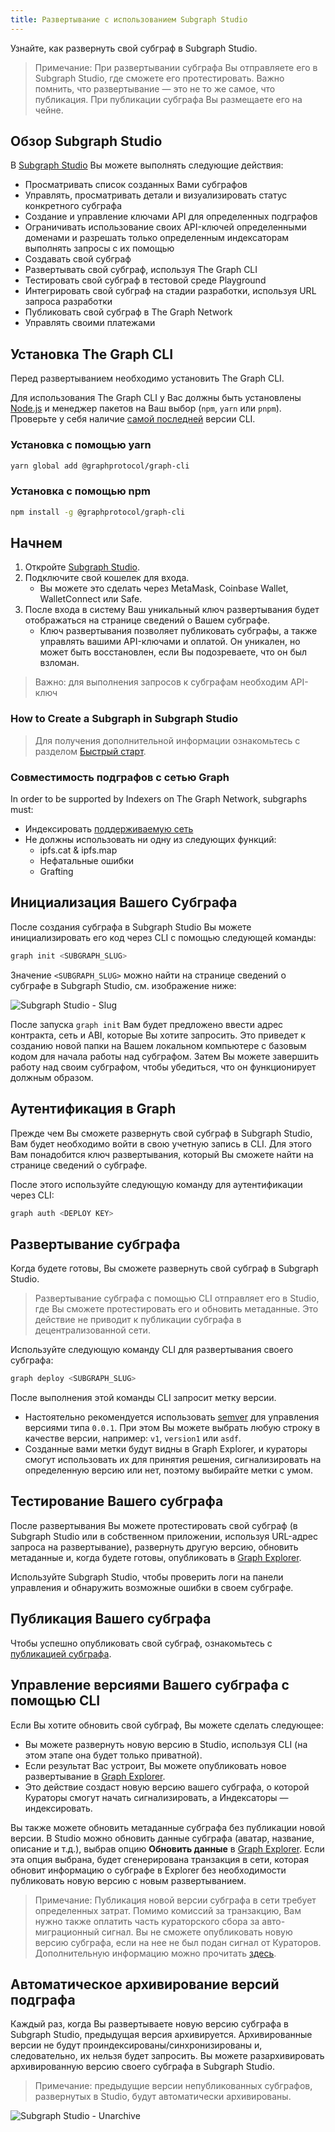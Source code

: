 ```yaml
---
title: Развертывание с использованием Subgraph Studio
---
```


Узнайте, как развернуть свой субграф в Subgraph Studio.

> Примечание: При развертывании субграфа Вы отправляете его в Subgraph Studio, где сможете его протестировать. Важно помнить, что развертывание — это не то же самое, что публикация. При публикации субграфа Вы размещаете его на чейне.

## Обзор Subgraph Studio

В [Subgraph Studio](https://thegraph.com/studio/) Вы можете выполнять следующие действия:

- Просматривать список созданных Вами субграфов
- Управлять, просматривать детали и визуализировать статус конкретного субграфа
- Создание и управление ключами API для определенных подграфов
- Ограничивать использование своих API-ключей определенными доменами и разрешать только определенным индексаторам выполнять запросы с их помощью
- Создавать свой субграф
- Развертывать свой субграф, используя The Graph CLI
- Тестировать свой субграф в тестовой среде Playground
- Интегрировать свой субграф на стадии разработки, используя URL запроса разработки
- Публиковать свой субграф в The Graph Network
- Управлять своими платежами

## Установка The Graph CLI

Перед развертыванием необходимо установить The Graph CLI.

Для использования The Graph CLI у Вас должны быть установлены [Node.js](https://nodejs.org/) и менеджер пакетов на Ваш выбор (`npm`, `yarn` или `pnpm`). Проверьте у себя наличие [самой последней](https://github.com/graphprotocol/graph-tooling/releases?q=%40graphprotocol%2Fgraph-cli&expanded=true) версии CLI.

### Установка с помощью yarn

```bash
yarn global add @graphprotocol/graph-cli
```

### Установка с помощью npm

```bash
npm install -g @graphprotocol/graph-cli
```

## Начнем

1. Откройте [Subgraph Studio](https://thegraph.com/studio/).
2. Подключите свой кошелек для входа.
   - Вы можете это сделать через MetaMask, Coinbase Wallet, WalletConnect или Safe.
3. После входа в систему Ваш уникальный ключ развертывания будет отображаться на странице сведений о Вашем субграфе.
   - Ключ развертывания позволяет публиковать субграфы, а также управлять вашими API-ключами и оплатой. Он уникален, но может быть восстановлен, если Вы подозреваете, что он был взломан.

> Важно: для выполнения запросов к субграфам необходим API-ключ

### How to Create a Subgraph in Subgraph Studio

<VideoEmbed youtube="nGIFuC69bSA" />

> Для получения дополнительной информации ознакомьтесь с разделом [Быстрый старт](/quick-start/).

### Совместимость подграфов с сетью Graph

In order to be supported by Indexers on The Graph Network, subgraphs must:

- Индексировать [поддерживаемую сеть](/developing/supported-networks)
- Не должны использовать ни одну из следующих функций:
  - ipfs.cat & ipfs.map
  - Нефатальные ошибки
  - Grafting

## Инициализация Вашего Субграфа

После создания субграфа в Subgraph Studio Вы можете инициализировать его код через CLI с помощью следующей команды:

```bash
graph init <SUBGRAPH_SLUG>
```

Значение `<SUBGRAPH_SLUG>` можно найти на странице сведений о субграфе в Subgraph Studio, см. изображение ниже:

![Subgraph Studio - Slug](/img/doc-subgraph-slug.png)

После запуска `graph init` Вам будет предложено ввести адрес контракта, сеть и ABI, которые Вы хотите запросить. Это приведет к созданию новой папки на Вашем локальном компьютере с базовым кодом для начала работы над субграфом. Затем Вы можете завершить работу над своим субграфом, чтобы убедиться, что он функционирует должным образом.

## Аутентификация в Graph

Прежде чем Вы сможете развернуть свой субграф в Subgraph Studio, Вам будет необходимо войти в свою учетную запись в CLI. Для этого Вам понадобится ключ развертывания, который Вы сможете найти на странице сведений о субграфе.

После этого используйте следующую команду для аутентификации через CLI:

```bash
graph auth <DEPLOY KEY>
```

## Развертывание субграфа

Когда будете готовы, Вы сможете развернуть свой субграф в Subgraph Studio.

> Развертывание субграфа с помощью CLI отправляет его в Studio, где Вы сможете протестировать его и обновить метаданные. Это действие не приводит к публикации субграфа в децентрализованной сети.

Используйте следующую команду CLI для развертывания своего субграфа:

```bash
graph deploy <SUBGRAPH_SLUG>
```

После выполнения этой команды CLI запросит метку версии.

- Настоятельно рекомендуется использовать [semver](https://semver.org/) для управления версиями типа `0.0.1`. При этом Вы можете выбрать любую строку в качестве версии, например: `v1`, `version1` или `asdf`.
- Созданные вами метки будут видны в Graph Explorer, и кураторы смогут использовать их для принятия решения, сигнализировать на определенную версию или нет, поэтому выбирайте метки с умом.

## Тестирование Вашего субграфа

После развертывания Вы можете протестировать свой субграф (в Subgraph Studio или в собственном приложении, используя URL-адрес запроса на развертывание), развернуть другую версию, обновить метаданные и, когда будете готовы, опубликовать в [Graph Explorer](https://thegraph.com/explorer).

Используйте Subgraph Studio, чтобы проверить логи на панели управления и обнаружить возможные ошибки в своем субграфе.

## Публикация Вашего субграфа

Чтобы успешно опубликовать свой субграф, ознакомьтесь с [публикацией субграфа](/publishing/publishing-a-subgraph/).

## Управление версиями Вашего субграфа с помощью CLI

Если Вы хотите обновить свой субграф, Вы можете сделать следующее:

- Вы можете развернуть новую версию в Studio, используя CLI (на этом этапе она будет только приватной).
- Если результат Вас устроит, Вы можете опубликовать новое развертывание в [Graph Explorer](https://thegraph.com/explorer).
- Это действие создаст новую версию вашего субграфа, о которой Кураторы смогут начать сигнализировать, а Индексаторы — индексировать.

Вы также можете обновить метаданные субграфа без публикации новой версии. В Studio можно обновить данные субграфа (аватар, название, описание и т.д.), выбрав опцию **Обновить данные** в [Graph Explorer](https://thegraph.com/explorer). Если эта опция выбрана, будет сгенерирована транзакция в сети, которая обновит информацию о субграфе в Explorer без необходимости публиковать новую версию с новым развертыванием.

> Примечание: Публикация новой версии субграфа в сети требует определенных затрат. Помимо комиссий за транзакцию, Вам нужно также оплатить часть кураторского сбора за авто-миграционный сигнал. Вы не сможете опубликовать новую версию субграфа, если на нее не был подан сигнал от Кураторов. Дополнительную информацию можно прочитать [здесь](/network/curating/).

## Автоматическое архивирование версий подграфа

Каждый раз, когда Вы развертываете новую версию субграфа в Subgraph Studio, предыдущая версия архивируется. Архивированные версии не будут проиндексированы/синхронизированы и, следовательно, их нельзя будет запросить. Вы можете разархивировать архивированную версию своего субграфа в Subgraph Studio.

> Примечание: предыдущие версии непубликованных субграфов, развернутых в Studio, будут автоматически архивированы.

![Subgraph Studio - Unarchive](/img/Unarchive.png)

